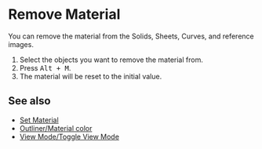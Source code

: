 
# Remove Material

<Reference shortcut="Alt + M" command="Remove Material" button="" />

You can remove the material from the Solids, Sheets, Curves, and reference images.

1. Select the objects you want to remove the material from.
2. Press <kbd>Alt + M</kbd>.
3. The material will be reset to the initial value.

## See also
- [Set Material](./set-material)
- [Outliner/Material color](../3d-viewport/outliner#material-color)
- [View Mode/Toggle View Mode](../3d-viewport/view-mode#toggle-view-mode)



